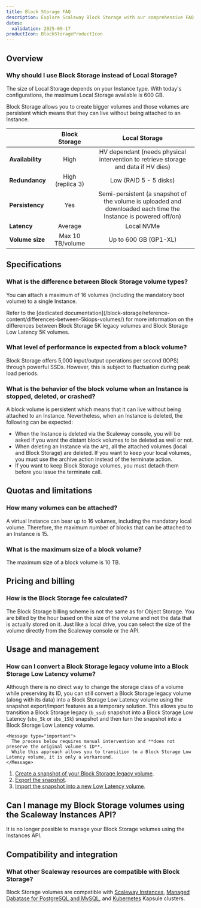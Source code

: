 ```yaml
---
title: Block Storage FAQ
description: Explore Scaleway Block Storage with our comprehensive FAQ covering performance, persistence, and more. Learn how Block Storage compares to Local Storage and its compatibility with Scaleway resources.
dates:
  validation: 2025-09-17
productIcon: BlockStorageProductIcon
---
```



## Overview

### Why should I use Block Storage instead of Local Storage?

The size of Local Storage depends on your Instance type. With today's configurations, the maximum Local Storage available is 600 GB.

Block Storage allows you to create bigger volumes and those volumes are persistent which means that they can live without being attached to an Instance.

|                    |         **Block Storage**         |           **Local Storage**                                                                                    |
|--------------------|:---------------------------------:|:--------------------------------------------------------------------------------------------------------------:|
| **Availability**   | High                              | HV dependant (needs physical intervention to retrieve storage and data if HV dies)                             |
| **Redundancy**     | High (replica 3)                  | Low (RAID 5 - 5 disks)                                                                                         |
| **Persistency**    | Yes                               | Semi-persistent (a snapshot of the volume is uploaded and downloaded each time the Instance is powered off/on) |
| **Latency**        | Average                           | Local NVMe                                                                                                     |
| **Volume size**    | Max 10 TB/volume                  | Up to 600 GB (GP1-XL)                                                                                          |


## Specifications

### What is the difference between Block Storage volume types?

<BlockStorageVolumeTypes />

You can attach a maximum of 16 volumes (including the mandatory boot volume) to a single Instance.

<Message type="tip">
  Refer to the [dedicated documentation](/block-storage/reference-content/differences-between-5kiops-volumes/) for more information on the differences between Block Storage 5K legacy volumes and Block Storage Low Latency 5K volumes.
</Message>

### What level of performance is expected from a block volume?

Block Storage offers 5,000 input/output operations per second (IOPS) through powerful SSDs.
However, this is subject to fluctuation during peak load periods.

### What is the behavior of the block volume when an Instance is stopped, deleted, or crashed?

A block volume is persistent which means that it can live without being attached to an Instance. Nevertheless, when an Instance is deleted, the following can be expected:

- When the Instance is deleted via the Scaleway console, you will be asked if you want the distant block volumes to be deleted as well or not.
- When deleting an Instance via the `API`, all the attached volumes (local and Block Storage) are deleted. If you want to keep your local volumes, you must use the archive action instead of the terminate action.
- If you want to keep Block Storage volumes, you must detach them before you issue the terminate call.

## Quotas and limitations

### How many volumes can be attached?
A virtual Instance can bear up to 16 volumes, including the mandatory local volume.
Therefore, the maximum number of blocks that can be attached to an Instance is 15.

### What is the maximum size of a block volume?
The maximum size of a block volume is 10 TB.

## Pricing and billing

### How is the Block Storage fee calculated?
The Block Storage billing scheme is not the same as for Object Storage. You are billed by the hour based on the size of the volume and not the data that is actually stored on it. Just like a local drive, you can select the size of the volume directly from the Scaleway console or the API.

## Usage and management

### How can I convert a Block Storage legacy volume into a Block Storage Low Latency volume?

Although there is no direct way to change the storage class of a volume while preserving its ID, you can still convert a Block Storage legacy volume (along with its data) into a Block Storage Low Latency volume using the snapshot export/import features as a temporary solution. This allows you to transition a Block Storage legacy (`b_ssd`) snapshot into a Block Storage Low Latency (`sbs_5k` or `sbs_15k`) snapshot and then turn the snapshot into a Block Storage Low Latency volume.

    <Message type="important">
      The process below requires manual intervention and **does not preserve the original volume's ID**.
      While this approach allows you to transition to a Block Storage Low Latency volume, it is only a workaround.
    </Message>

1. [Create a snapshot of your Block Storage legacy volume](/block-storage/how-to/create-a-snapshot/).
2. [Export the snapshot](/instances/api-cli/snapshot-import-export-feature/#exporting-snapshots).
3. [Import the snapshot into a new Low Latency volume](https://www.scaleway.com/en/developers/api/block-storage/#path-snapshot-import-a-snapshot-from-a-scaleway-object-storage-bucket).

## Can I manage my Block Storage volumes using the Scaleway Instances API?

It is no longer possible to manage your Block Storage volumes using the Instances API.

## Compatibility and integration

### What other Scaleway resources are compatible with Block Storage?
Block Storage volumes are compatible with [Scaleway Instances](/instances/), [Managed Dabatase for PostgreSQL and MySQL](/managed-databases-for-postgresql-and-mysql/), and [Kubernetes](/kubernetes/) Kapsule clusters.